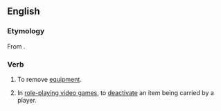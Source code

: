 ==English==

===Etymology===
From {{prefix|en|un|equip}}.

===Verb===
{{en-verb|++}}

# To remove [[equipment]].
# {{lb|en|video games}} In [[role-playing video game]]s, to [[deactivate]] an item being carried by a player.